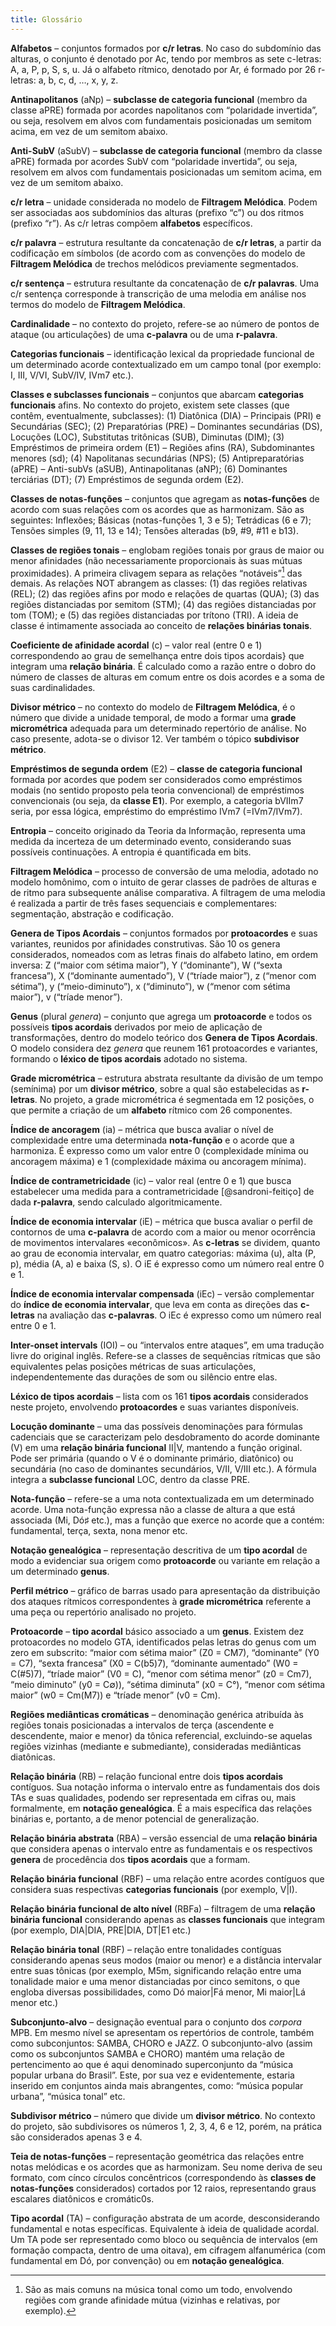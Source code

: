 ```yaml
---
title: Glossário
---
```


**Alfabetos** --  conjuntos formados por **c/r letras**. No caso do subdomínio das alturas, o conjunto é denotado por Ac, tendo por membros as sete c-letras: A, a, P, p, S, s, u. Já o alfabeto rítmico, denotado por Ar, é formado por 26 r-letras: a, b, c, d, ..., x, y, z.

**Antinapolitanos** (aNp) -- **subclasse de categoria funcional** (membro da classe aPRE) formada por acordes napolitanos com "polaridade invertida", ou seja, resolvem em alvos com fundamentais posicionadas um semitom acima, em vez de um semitom abaixo.

**Anti-SubV** (aSubV) -- **subclasse de categoria funcional** (membro da classe aPRE) formada por acordes SubV com "polaridade invertida", ou seja, resolvem em alvos com fundamentais posicionadas um semitom acima, em vez de um semitom abaixo.

**c/r letra** -- unidade considerada no modelo de **Filtragem Melódica**. Podem ser associadas aos subdomínios das alturas (prefixo "c") ou dos ritmos (prefixo "r"). As c/r letras compõem **alfabetos** específicos.

**c/r palavra** -- estrutura resultante da concatenação de **c/r letras**, a partir da codificação em símbolos (de acordo com as convenções do modelo de **Filtragem Melódica** de trechos melódicos previamente segmentados.

**c/r sentença** -- estrutura resultante da concatenação de **c/r palavras**. Uma c/r sentença corresponde à transcrição de uma melodia em análise nos termos do modelo de **Filtragem Melódica**.

**Cardinalidade** -- no contexto do projeto, refere-se ao número de pontos de ataque (ou articulações) de uma **c-palavra** ou de uma **r-palavra**.

**Categorias funcionais** -- identificação lexical da propriedade funcional de um determinado acorde contextualizado em um campo tonal (por exemplo: I, III, V/VI, SubV/IV, IVm7 etc.).

**Classes e subclasses funcionais** -- conjuntos que abarcam **categorias funcionais** afins. No contexto do projeto, existem sete classes (que contêm, eventualmente, subclasses): (1) Diatônica (DIA) -- Principais (PRI) e Secundárias (SEC); (2) Preparatórias (PRE) -- Dominantes secundárias (DS), Locuções (LOC), Substitutas tritônicas (SUB), Diminutas (DIM); (3) Empréstimos de primeira ordem (E1) -- Regiões afins (RA), Subdominantes menores (sd); (4) Napolitanas secundárias (NPS); (5) Antipreparatórias (aPRE) -- Anti-subVs (aSUB), Antinapolitanas (aNP); (6) Dominantes terciárias (DT); (7) Empréstimos de segunda ordem (E2).

**Classes de notas-funções** -- conjuntos que agregam as **notas-funções** de acordo com suas relações com os acordes que as harmonizam. São as seguintes: Inflexões; Básicas (notas-funções 1, 3 e 5); Tetrádicas (6 e 7); Tensões simples (9, 11, 13 e 14); Tensões alteradas (b9, #9, #11 e b13).

**Classes de regiões tonais** -- englobam regiões tonais por graus de maior ou menor afinidades (não necessariamente proporcionais às suas mútuas proximidades). A primeira clivagem separa as relações "notáveis"^[São as mais comuns na música tonal como um todo, envolvendo regiões com grande afinidade mútua (vizinhas e relativas, por exemplo).] das demais. As relações NOT abrangem as classes: (1) das regiões relativas (REL); (2) das regiões afins por modo e relações de quartas (QUA); (3) das regiões distanciadas por semitom (STM); (4) das regiões distanciadas por tom (TOM);  e (5) das regiões distanciadas por trítono (TRI). A ideia de classe é intimamente associada ao conceito de **relações binárias tonais**.

**Coeficiente de afinidade acordal** (c) -- valor real (entre 0 e 1) correspondendo ao grau de semelhança entre dois tipos acordais} que integram uma **relação binária**. É calculado como a razão entre o dobro do número de classes de alturas em comum entre os dois acordes e a soma de suas cardinalidades.

**Divisor métrico** -- no contexto do modelo de **Filtragem Melódica**, é o número que divide a unidade temporal, de modo a formar uma **grade micrométrica** adequada para um determinado repertório de análise. No caso presente, adota-se o divisor 12. Ver também o tópico **subdivisor métrico**.

**Empréstimos de segunda ordem** (E2) -- **classe de categoria funcional**  formada por acordes que podem ser considerados como empréstimos modais (no sentido proposto pela teoria convencional) de empréstimos convencionais (ou seja, da **classe E1**). Por exemplo, a categoria bVIIm7 seria, por essa lógica, empréstimo do empréstimo IVm7 (=IVm7/IVm7).

**Entropia** -- conceito originado da Teoria da Informação, representa uma medida da incerteza de um determinado evento, considerando suas possíveis continuações. A entropia é quantificada em bits.

**Filtragem Melódica** -- processo de conversão de uma melodia, adotado no modelo homônimo, com o intuito de gerar classes de padrões de alturas e de ritmo para subsequente análise comparativa. A filtragem de uma melodia é realizada a partir de três fases sequenciais e complementares: segmentação, abstração e codificação.

**Genera de Tipos Acordais** -- conjuntos formados por **protoacordes** e suas variantes, reunidos por afinidades construtivas. São 10 os genera considerados, nomeados com as letras finais do alfabeto latino, em ordem inversa: Z ("maior com sétima maior"), Y ("dominante"), W ("sexta francesa"), X ("dominante aumentado"), V ("tríade maior"), z ("menor com sétima"), y ("meio-diminuto"), x ("diminuto"), w ("menor com sétima maior"), v ("tríade menor").

**Genus** (plural *genera*) -- conjunto que agrega um **protoacorde** e todos os possíveis **tipos acordais** derivados por meio de aplicação de transformações, dentro do modelo teórico dos **Genera de Tipos Acordais**. O modelo considera dez *genera* que reunem 161 protoacordes e variantes, formando o **léxico de tipos acordais** adotado no sistema.

**Grade micrométrica** -- estrutura abstrata resultante da divisão de um tempo (semínima) por um **divisor métrico**, sobre a qual são estabelecidas as **r-letras**. No projeto, a grade micrométrica é segmentada em 12 posições, o que permite a criação de um **alfabeto** rítmico com 26 componentes.

**Índice de ancoragem** (ia) -- métrica que busca avaliar o nível de complexidade entre uma determinada **nota-função** e o acorde que a harmoniza. É expresso como um valor entre 0 (complexidade mínima ou ancoragem máxima) e 1 (complexidade máxima ou ancoragem mínima). 

**Índice de contrametricidade** (ic) -- valor real (entre 0 e 1) que busca estabelecer uma medida para a contrametricidade [@sandroni-feitiço] de dada **r-palavra**, sendo calculado algoritmicamente.

**Índice de economia intervalar** (iE) -- métrica que busca avaliar o perfil de contornos de uma **c-palavra** de acordo com a maior ou menor ocorrência de movimentos intervalares «econômicos». As **c-letras** se dividem, quanto ao grau de economia intervalar, em quatro categorias: máxima (u), alta (P, p), média (A, a) e baixa (S, s). O iE é expresso como um número real entre 0 e 1.

**Índice de economia intervalar compensada** (iEc) -- versão complementar do **índice de economia intervalar**, que leva em conta as direções das **c-letras** na avaliação das **c-palavras**.  O iEc é expresso como um número real entre 0 e 1.

**Inter-onset intervals** (IOI) -- ou "intervalos entre ataques", em uma tradução livre do original inglês. Refere-se a classes de sequências rítmicas que são equivalentes pelas posições métricas de suas articulações, independentemente das durações de som ou silêncio entre elas.

**Léxico de tipos acordais** -- lista com os  161 **tipos acordais** considerados neste projeto, envolvendo **protoacordes** e suas variantes disponíveis. 

**Locução dominante** -- uma das possíveis denominações para fórmulas cadenciais que se caracterizam pelo desdobramento do acorde dominante (V) em uma **relação binária funcional** II|V, mantendo a função original. Pode ser primária (quando o V é o dominante primário, diatônico) ou secundária (no caso de dominantes secundários, V/II, V/III etc.). A fórmula integra a **subclasse funcional** LOC, dentro da classe PRE.

**Nota-função** -- refere-se a uma nota contextualizada em um determinado acorde. Uma nota-função expressa não a classe de altura a que está associada (Mi, Dó$\sharp$ etc.), mas a função que exerce no acorde que a contém: fundamental, terça, sexta, nona menor etc. 

**Notação genealógica** -- representação descritiva de um **tipo acordal** de modo a evidenciar sua origem como **protoacorde** ou variante em relação a um determinado **genus**.

**Perfil métrico** -- gráfico de barras usado para apresentação da distribuição dos ataques rítmicos correspondentes à **grade micrométrica** referente a uma peça ou repertório analisado no projeto.

**Protoacorde** -- **tipo acordal** básico associado a um **genus**. Existem dez protoacordes no modelo GTA, identificados pelas letras do genus com um zero em subscrito: "maior com sétima maior" (Z0 = CM7), "dominante" (Y0 = C7), "sexta francesa" (X0 = C(b5)7), "dominante aumentado" (W0 = C(#5)7), "tríade maior" (V0 = C), "menor com sétima menor" (z0 = Cm7), "meio diminuto" (y0 = C∅)), "sétima diminuta" (x0 = C°),  "menor com sétima maior" (w0 = Cm(M7)) e "tríade menor" (v0 = Cm).

**Regiões mediânticas cromáticas** -- denominação genérica atribuída às regiões tonais posicionadas a intervalos de terça (ascendente e descendente, maior e menor) da tônica referencial, excluindo-se aquelas regiões vizinhas (mediante e submediante), consideradas mediânticas diatônicas.

**Relação binária** (RB) -- relação funcional entre dois **tipos acordais** contíguos. Sua notação informa o intervalo entre as fundamentais dos dois TAs e suas qualidades, podendo ser representada em cifras ou, mais formalmente, em **notação genealógica**. É a mais específica das relações binárias e, portanto, a de menor potencial de generalização.

**Relação binária abstrata** (RBA) -- versão essencial de uma **relação binária** que considera apenas o intervalo entre as fundamentais e os respectivos **genera** de procedência dos **tipos acordais** que a formam.

**Relação binária funcional** (RBF) -- uma relação entre acordes contíguos que considera suas respectivas **categorias funcionais** (por exemplo, V|I).

**Relação binária funcional de alto nível** (RBFa) -- filtragem de uma **relação binária funcional** considerando apenas as **classes funcionais** que integram (por exemplo, DIA|DIA, PRE|DIA, DT|E1 etc.)

**Relação binária tonal** (RBF) -- relação entre tonalidades contíguas considerando apenas seus modos (maior ou menor) e a distância intervalar entre suas tônicas (por exemplo, M5m, significando relação entre uma tonalidade maior e uma menor distanciadas por cinco semitons, o que engloba diversas possibilidades, como Dó maior|Fá menor, Mi maior|Lá menor etc.)

**Subconjunto-alvo** -- designação eventual para o conjunto dos *corpora* MPB. Em mesmo nível se apresentam os repertórios de controle, também como subconjuntos: SAMBA, CHORO e JAZZ. O subconjunto-alvo (assim como os subconjuntos SAMBA e CHORO) mantém uma relação de pertencimento ao que é aqui denominado superconjunto da "música popular urbana do Brasil". Este, por sua vez e evidentemente, estaria inserido em conjuntos ainda mais abrangentes, como: "música popular urbana", "música tonal" etc.

**Subdivisor métrico** -- número que divide um **divisor métrico**. No contexto do projeto, são subdivisores os números 1, 2, 3, 4, 6 e 12, porém, na prática são considerados apenas 3 e 4.

**Teia de notas-funções** -- representação geométrica das relações entre notas melódicas e os acordes que as harmonizam. Seu nome deriva de seu formato, com cínco círculos concêntricos (correspondendo às **classes de notas-funções** considerados) cortados por 12 raios, representando graus escalares diatônicos e cromátic0s.

**Tipo acordal** (TA) -- configuração abstrata de um acorde, desconsiderando fundamental e notas específicas. Equivalente à ideia de qualidade acordal. Um TA pode ser representado como bloco ou sequência de intervalos (em formação compacta, dentro de uma oitava), em cifragem alfanumérica (com fundamental em Dó, por convenção) ou em **notação genealógica**. 


